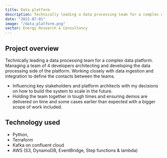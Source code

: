 ```yaml
---
title: Data platform
description: Technically leading a data processing team for a complex data platform.
date: "2021-07-01"
image: "/data_platform.png"
sector: Energy Research & Consultancy
---
```


## Project overview

Technically leading a data processing team for a complex data platform. Managing a team of 4 developers architecting and developing the data processing side of the platform.
Working closely with data ingestion and integration to define the contacts between the teams.

- Influencing key stakeholders and platform architects with my decisions on how to build the system to scale in the future.
- Holding the team together in tough times and ensuring demos are delivered on time and some cases earlier than expected with a bigger scope of work included.

## Technology used

- Python,
- Terraform
- Kafka on confluent cloud
- AWS (S3, DynamoDB, EventBridge, Step functions & lambda)
